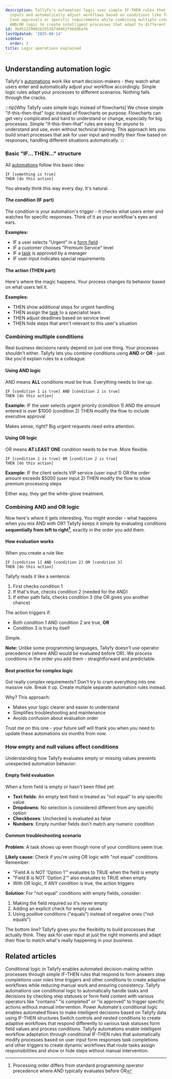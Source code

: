 ```yaml
---
description: Tallyfy's automation logic uses simple IF-THEN rules that watch user
  inputs and automatically adjust workflows based on conditions like form selections
  task approvals or specific requirements while combining multiple conditions with
  AND/OR logic to create intelligent processes that adapt to different business scenarios.
id: 3bd51229002b255387d0462f9b9dbafb
lastUpdated: '2025-08-14'
sidebar:
  order: 3
title: Logic operations explained
---
```


## Understanding automation logic

Tallyfy's [automations](/products/pro/documenting/templates/automations/) work like smart decision-makers - they watch what users enter and automatically adjust your workflow accordingly. Simple logic rules adapt your processes to different scenarios. Nothing falls through the cracks.

:::tip[Why Tallyfy uses simple logic instead of flowcharts]
We chose simple "if-this-then-that" logic instead of flowcharts on purpose. Flowcharts can get very complicated and hard to understand or change, especially for big processes. Simple "if-this-then-that" rules are easy for *anyone* to understand and use, even without technical training. This approach lets you build smart processes that ask for user input and modify their flow based on responses, handling different situations automatically.
:::

### Basic "IF... THEN..." structure

All [automations](/products/pro/documenting/templates/automations/) follow this basic idea:

```
IF [something is true]
THEN [do this action]
```

You already think this way every day. It's natural.

#### The condition (IF part)
The condition is your automation's trigger - it checks what users enter and watches for specific responses. Think of it as your workflow's eyes and ears.

**Examples:**
- IF a user selects "Urgent" in a [form field](/products/pro/tracking-and-tasks/tasks/what-are-form-fields-in-tallyfy/)
- IF a customer chooses "Premium Service" level
- IF a [task](/products/pro/tracking-and-tasks/tasks/) is approved by a manager
- IF user input indicates special requirements

#### The action (THEN part)
Here's where the magic happens. Your process changes its behavior based on what users tell it.

**Examples:**
- THEN show additional steps for urgent handling
- THEN assign the [task](/products/pro/tracking-and-tasks/tasks/) to a specialist team
- THEN adjust deadlines based on service level
- THEN hide steps that aren't relevant to this user's situation

### Combining multiple conditions

Real business decisions rarely depend on just one thing. Your processes shouldn't either. Tallyfy lets you combine conditions using **AND** or **OR** - just like you'd explain rules to a colleague.

#### Using AND logic
AND means **ALL** conditions must be true. Everything needs to line up.

```
IF [condition 1 is true] AND [condition 2 is true]
THEN [do this action]
```

**Example:**
IF the user selects urgent priority (condition 1)
AND the amount entered is over $1000 (condition 2)
THEN modify the flow to include executive approval

Makes sense, right? Big urgent requests need extra attention.

#### Using OR logic
OR means **AT LEAST ONE** condition needs to be true. More flexible.

```
IF [condition 1 is true] OR [condition 2 is true]
THEN [do this action]
```

**Example:**
IF the client selects VIP service (user input 1)
OR the order amount exceeds $5000 (user input 2)
THEN modify the flow to show premium processing steps

Either way, they get the white-glove treatment.

### Combining AND and OR logic

Now here's where it gets interesting. You might wonder - what happens when you mix AND with OR? Tallyfy keeps it simple by evaluating conditions **sequentially from left to right[^1]**, exactly in the order you add them.

#### How evaluation works

When you create a rule like:
```
IF [condition 1] AND [condition 2] OR [condition 3]
THEN [do this action]
```

Tallyfy reads it like a sentence:
1. First checks condition 1
2. If that's true, checks condition 2 (needed for the AND)
3. If either path fails, checks condition 3 (the OR gives you another chance)

The action triggers if:
- Both condition 1 AND condition 2 are true, **OR**
- Condition 3 is true by itself

Simple.

**Note:** Unlike some programming languages, Tallyfy doesn't use operator precedence (where AND would be evaluated before OR). We process conditions in the order you add them - straightforward and predictable.

#### Best practice for complex logic

Got really complex requirements? Don't try to cram everything into one massive rule. Break it up. Create multiple separate automation rules instead.

Why? This approach:
- Makes your logic clearer and easier to understand
- Simplifies troubleshooting and maintenance  
- Avoids confusion about evaluation order

Trust me on this one - your future self will thank you when you need to update these automations six months from now.

### How empty and null values affect conditions

Understanding how Tallyfy evaluates empty or missing values prevents unexpected automation behavior:

#### Empty field evaluation
When a form field is empty or hasn't been filled yet:
- **Text fields**: An empty text field is treated as "not equal" to any specific value
- **Dropdowns**: No selection is considered different from any specific option
- **Checkboxes**: Unchecked is evaluated as false
- **Numbers**: Empty number fields don't match any numeric condition

#### Common troubleshooting scenario
**Problem**: A task shows up even though none of your conditions seem true.

**Likely cause**: Check if you're using OR logic with "not equal" conditions. Remember:
- "Field A is NOT 'Option 1'" evaluates to TRUE when the field is empty
- "Field B is NOT 'Option 2'" also evaluates to TRUE when empty
- With OR logic, if ANY condition is true, the action triggers

**Solution**: For "not equal" conditions with empty fields, consider:
1. Making the field required so it's never empty
2. Adding an explicit check for empty values
3. Using positive conditions ("equals") instead of negative ones ("not equals")

The bottom line? Tallyfy gives you the flexibility to build processes that actually think. They ask for user input at just the right moments and adapt their flow to match what's really happening in your business.



[^1]: Processing order differs from standard programming operator precedence where AND typically evaluates before OR

## Related articles
<CardGrid>
<LinkTitleCard header="<b>Automations > Conditionals</b>" href="/products/pro/documenting/templates/automations/conditionals/" > Conditional logic in Tallyfy enables automated decision-making within processes through simple IF-THEN rules that respond to form answers step completions user roles time triggers and other conditions to create adaptive workflows while reducing manual work and ensuring consistency. </LinkTitleCard>
<LinkTitleCard header="<b>Conditionals > Conditionals (IF) explained</b>" href="/products/pro/documenting/templates/automations/conditionals/conditionals-explained/" > Tallyfy automations use conditional logic to automatically handle tasks and decisions by checking step statuses or form field content with various operators like "contains" "is completed" or "is approved" to trigger specific actions without manual intervention. </LinkTitleCard>
<LinkTitleCard header="<b>Power Automate > Using conditional logic in Power Automate</b>" href="/products/pro/integrations/middleware/power-automate/using-conditional-logic-in-power-automate/" > Power Automate's conditional logic enables automated flows to make intelligent decisions based on Tallyfy data using IF-THEN structures Switch controls and nested conditions to create adaptive workflows that respond differently to various task statuses form field values and process conditions. </LinkTitleCard>
<LinkTitleCard header="<b>Templates > Automations</b>" href="/products/pro/documenting/templates/automations/" > Tallyfy automations enable intelligent workflow adaptation through conditional IF-THEN rules that automatically modify processes based on user input form responses task completions and other triggers to create dynamic workflows that route tasks assign responsibilities and show or hide steps without manual intervention. </LinkTitleCard>
</CardGrid>